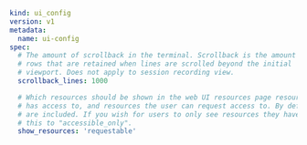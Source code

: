 ```yaml
kind: ui_config
version: v1
metadata:
  name: ui-config
spec:
  # The amount of scrollback in the terminal. Scrollback is the amount of
  # rows that are retained when lines are scrolled beyond the initial
  # viewport. Does not apply to session recording view.
  scrollback_lines: 1000

  # Which resources should be shown in the web UI resources page resources the user
  # has access to, and resources the user can request access to. By default, both types
  # are included. If you wish for users to only see resources they have access to, set
  # this to "accessible_only".
  show_resources: 'requestable'
```
